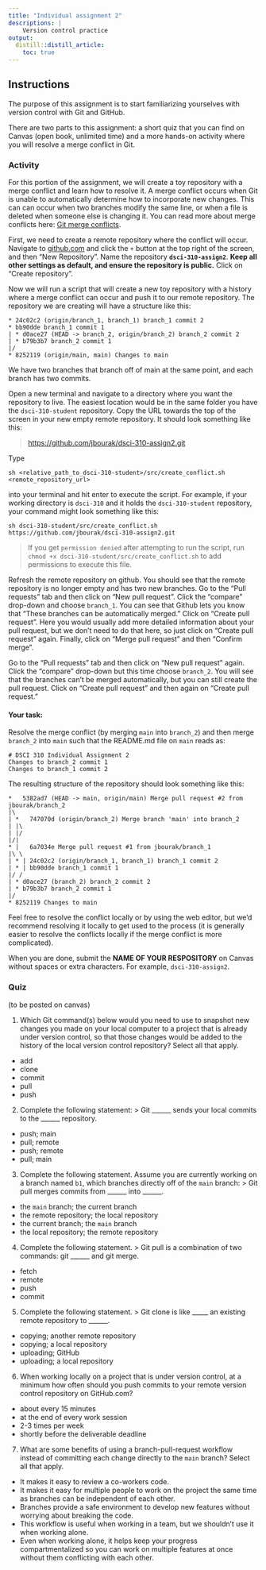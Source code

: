 ```yaml
---
title: "Individual assignment 2"
descriptions: |
    Version control practice
output:
  distill::distill_article:
    toc: true
---
```


## Instructions

The purpose of this assignment is to start familiarizing yourselves with version control with Git and GitHub.

There are two parts to this assignment: a short quiz that you can find on Canvas (open book, unlimited time) and a more hands-on activity where you will resolve a merge conflict in Git.

### Activity

For this portion of the assignment, we will create a toy repository with a merge conflict and learn how to resolve it. A merge conflict occurs when Git is unable to automatically determine how to incorporate new changes. This can can occur when two branches modify the same line, or when a file is deleted when someone else is changing it. You can read more about merge conflicts here: [Git merge conflicts](https://www.atlassian.com/git/tutorials/using-branches/merge-conflicts).

First, we need to create a remote repository where the conflict will occur. Navigate to [github.com](https://github.com/) and click the `+` button at the top right of the screen, and then "New Repository". Name the repository **`dsci-310-assign2`**. **Keep all other settings as default, and ensure the repository is public.** Click on "Create repository".

Now we will run a script that will create a new toy repository with a history where a merge conflict can occur and push it to our remote repository. The repository we are creating will have a structure like this:

    * 24c02c2 (origin/branch_1, branch_1) branch_1 commit 2
    * bb90dde branch_1 commit 1
    | * d0ace27 (HEAD -> branch_2, origin/branch_2) branch_2 commit 2
    | * b79b3b7 branch_2 commit 1
    |/
    * 8252119 (origin/main, main) Changes to main

We have two branches that branch off of main at the same point, and each branch has two commits.

Open a new terminal and navigate to a directory where you want the repository to live. The easiest location would be in the same folder you have the `dsci-310-student` repository. Copy the URL towards the top of the screen in your new empty remote repository. It should look something like this:

> <https://github.com/jbourak/dsci-310-assign2.git>

Type

    sh <relative_path_to_dsci-310-student>/src/create_conflict.sh <remote_repository_url>

into your terminal and hit enter to execute the script. For example, if your working directory is `dsci-310` and it holds the `dsci-310-student` repository, your command might look something like this:

    sh dsci-310-student/src/create_conflict.sh https://github.com/jbourak/dsci-310-assign2.git

> If you get `permission denied` after attempting to run the script, run `chmod +x dsci-310-student/src/create_conflict.sh` to add permissions to execute this file.

Refresh the remote repository on github. You should see that the remote repository is no longer empty and has two new branches. Go to the "Pull requests" tab and then click on "New pull request". Click the "compare" drop-down and choose `branch_1`. You can see that Github lets you know that "These branches can be automatically merged." Click on "Create pull request". Here you would usually add more detailed information about your pull request, but we don't need to do that here, so just click on "Create pull request" again. Finally, click on "Merge pull request" and then "Confirm merge".

Go to the "Pull requests" tab and then click on "New pull request" again. Click the "compare" drop-down but this time choose `branch_2`. You will see that the branches can't be merged automatically, but you can still create the pull request. Click on "Create pull request" and then again on "Create pull request."

#### Your task:

Resolve the merge conflict (by merging `main` into `branch_2`) and then merge `branch_2` into `main` such that the README.md file on `main` reads as:

    # DSCI 310 Individual Assignment 2
    Changes to branch_2 commit 1
    Changes to branch_1 commit 2

The resulting structure of the repository should look something like this:

    *   5382ad7 (HEAD -> main, origin/main) Merge pull request #2 from jbourak/branch_2
    |\
    | *   747070d (origin/branch_2) Merge branch 'main' into branch_2
    | |\
    | |/
    |/|
    * |   6a7034e Merge pull request #1 from jbourak/branch_1
    |\ \
    | * | 24c02c2 (origin/branch_1, branch_1) branch_1 commit 2
    | * | bb90dde branch_1 commit 1
    |/ /
    | * d0ace27 (branch_2) branch_2 commit 2
    | * b79b3b7 branch_2 commit 1
    |/
    * 8252119 Changes to main

Feel free to resolve the conflict locally or by using the web editor, but we'd recommend resolving it locally to get used to the process (it is generally easier to resolve the conflicts locally if the merge conflict is more complicated).

When you are done, submit the **NAME OF YOUR RESPOSITORY** on Canvas without spaces or extra characters. For example, `dsci-310-assign2`.

### Quiz

(to be posted on canvas)

1.  Which Git command(s) below would you need to use to snapshot new changes you made on your local computer to a project that is already under version control, so that those changes would be added to the history of the local version control repository? Select all that apply.

-   add
-   clone
-   commit
-   pull
-   push

2.  Complete the following statement: > Git \_\_\_\_\_\_ sends your local commits to the \_\_\_\_\_\_ repository.

-   push; main
-   pull; remote
-   push; remote
-   pull; main

3.  Complete the following statement. Assume you are currently working on a branch named `b1`, which branches directly off of the `main` branch: > Git pull merges commits from \_\_\_\_\_\_ into \_\_\_\_\_\_.

-   the `main` branch; the current branch
-   the remote repository; the local repository
-   the current branch; the `main` branch
-   the local repository; the remote repository

4.  Complete the following statement. > Git pull is a combination of two commands: git \_\_\_\_\_\_ and git merge.

-   fetch
-   remote
-   push
-   commit

5.  Complete the following statement. > Git clone is like \_\_\_\_\_ an existing remote repository to \_\_\_\_\_\_.

-   copying; another remote repository
-   copying; a local repository
-   uploading; GitHub
-   uploading; a local repository

6.  When working locally on a project that is under version control, at a minimum how often should you push commits to your remote version control repository on GitHub.com?

-   about every 15 minutes
-   at the end of every work session
-   2-3 times per week
-   shortly before the deliverable deadline

7.  What are some benefits of using a branch-pull-request workflow instead of committing each change directly to the `main` branch? Select all that apply.

-   It makes it easy to review a co-workers code.
-   It makes it easy for multiple people to work on the project the same time as branches can be independent of each other.
-   Branches provide a safe environment to develop new features without worrying about breaking the code.
-   This workflow is useful when working in a team, but we shouldn't use it when working alone.
-   Even when working alone, it helps keep your progress compartmentalized so you can work on multiple features at once without them conflicting with each other.
